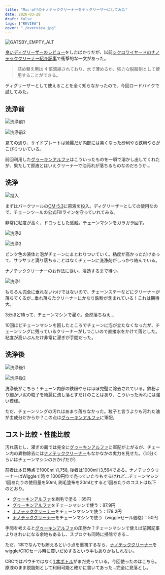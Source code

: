 ```yaml
---
title: "Muc-offのナノテッククリーナーをディグリーザーにしてみた"
date: 2020-03-28
draft: false
tags: ["REVIEW"]
cover: "./overview.jpg"
---
```


![GATSBY_EMPTY_ALT](./overview.jpg)

[良いディグリーザーのレビュー](/post/2020/03/ghakinalpha/)をしたばかりだが、以前[シクロワイヤードのナノテッククリーナー紹介記事](https://www.cyclowired.jp/news/node/317325)で衝撃的な一文があった。

> 詰め替え用は 4 倍濃縮されており、水で薄めるか、強力な脱脂剤として使用することができる。

ディグリーザーとして使えることを全く知らなかったので、今回ロードバイクで試してみた。

<LinkBox isAmazonLink url="https://www.amazon.co.jp/dp/B07T22FKHB/" />

## 洗浄前

![洗浄前1](./dirty1.jpg)

![洗浄前2](./dirty2.jpg)

見ての通り、サイドプレートは綺麗だが内部には黒くなった砂利やら鉄粉やらがこびりついている。

前回利用した[グゥーキンアルファ](https://amzn.to/2QSgPOK)はこういったものを一瞬で溶かし出してくれたが、果たして原液とはいえクリーナーで油汚れが落ちるものなのだろうか…

## 洗浄

![投入](./filling.jpg)

まずはパークツールの[CM-5.3](https://amzn.to/2yfivLK)に原液を投入。ディグリーザーとしての使用なので、チェーンツールの公式Fillラインを守っていれてみる。

非常に粘度が高く、ドロッとした感触。チェーンマシンをガラガラ回す。

![洗浄2](./cleaning2.jpg)

![洗浄3](./cleaning3.jpg)

ピンク色の液体と泡がチェーンにまとわりついていく。粘度が高かっただけあって、サラサラと滴り落ちることはなくチェーンに洗浄剤がしっかり絡んでいる。

ナノテッククリーナーのお作法に従い、浸透するまで待つ。

![洗浄1](./cleaning1.jpg)

もちろん完全に垂れないわけではないので、チェーンステーなどにクリーナーが落ちてくるが…垂れ落ちたクリーナーにかなり鉄粉が含まれている！これは期待大。

3分ほど待って、チェーンマシンで濯ぐ。全然落ちねえ…

10回ほどチェーンマシンを回したところでチェーンに泡が立たなくなったが、チェーンリングに残っているクリーナーがしつこいので直接水をかけて落とした。粘度が高いぶんだけ非常に濯ぎが手間だった。

## 洗浄後

![洗浄後1](./cleaned1.jpg)

![洗浄後2](./cleaned2.jpg)

洗浄後がこちら！チェーン内部の鉄粉やらはほぼ完璧に除去されている。鉄粉より細かい泥の粒子を綺麗に流し落とすだけのことはあり、こういった汚れには強い模様。

ただ、チェーンリングの汚れはあまり落ちなかった。粒子と言うよりも汚れた油が主成分だからか？この点は[グゥーキンアルファ](https://amzn.to/2QSgPOK)に軍配。

## コスト比較・性能比較

汚れ落とし、濯ぎの面では完全に[グゥーキンアルファ](https://amzn.to/2QSgPOK)に軍配が上がるが、チェーン内の異物除去には[ナノテッククリーナー](https://amzn.to/2WQ5N04)もなかなかの実力を見せた。（半分くらいはチェーンマシンのおかげだが）

前者は本日時点で1000ml \1,758, 後者は1000ml \3,564である。ナノテッククリーナーはWiggleで時々 1000円位で売っていたりもするけれど…チェーンマシン1回あたりの使用量を50ml, 刷毛塗布を20mlとすると1回あたりのコストは以下のとおり。

- [グゥーキンアルファ](https://amzn.to/2QSgPOK)を刷毛で塗る：35円
- [グゥーキンアルファ](https://amzn.to/2QSgPOK)をチェーンマシンで使う：87.9円
- [ナノテッククリーナー](https://amzn.to/2WQ5N04)をチェーンマシンで使う：178.2円
- [ナノテッククリーナー](https://amzn.to/2WQ5N04)をチェーンマシンで使う（wiggleセール価格）：50円

手間を考えると[グゥーキンアルファ](https://amzn.to/2QSgPOK)の圧勝か？チェーンマシンで使えば前回記事よりきれいになる余地もあるし、スプロケも同時に掃除できる…

ただ、1本でなんでも賄えるという点を重視するなら、[ナノテッククリーナー](https://amzn.to/2WQ5N04)をwiggle/CRCセール時に買いだめするという手もありかもしれない。

CRCではパウチではなく[1 本ボトル](https://www.chainreactioncycles.com/jp/ja/muc-off-%E6%BF%83%E7%B8%AE%E3%83%90%E3%82%A4%E3%82%AF%E3%82%AF%E3%83%AA%E3%83%BC%E3%83%8A%E3%83%BC-1l-/rp-prod106331)がまだ売っている。今回使ったのはこちら。原液のまま脱脂剤として利用可能と確かに書いてあった…完全に見落とし。

<LinkBox isAmazonLink url="https://www.amazon.co.jp/dp/B01LN1TYKQ/" />
